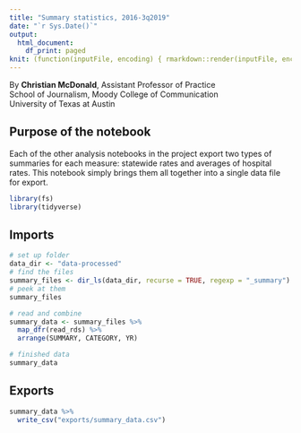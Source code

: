 ```yaml
---
title: "Summary statistics, 2016-3q2019"
date: "`r Sys.Date()`"
output:
  html_document:
    df_print: paged
knit: (function(inputFile, encoding) { rmarkdown::render(inputFile, encoding = encoding, output_dir = "docs") })
---
```


By **Christian McDonald**, Assistant Professor of Practice\
School of Journalism, Moody College of Communication\
University of Texas at Austin

## Purpose of the notebook

Each of the other analysis notebooks in the project export two types of summaries for each measure: statewide rates and averages of hospital rates. This notebook simply brings them all together into a single data file for export.

```r
library(fs)
library(tidyverse)
```

## Imports

```r
# set up folder
data_dir <- "data-processed"
# find the files
summary_files <- dir_ls(data_dir, recurse = TRUE, regexp = "_summary")
# peek at them
summary_files

# read and combine
summary_data <- summary_files %>%
  map_dfr(read_rds) %>% 
  arrange(SUMMARY, CATEGORY, YR)

# finished data
summary_data
```

## Exports

```r
summary_data %>% 
  write_csv("exports/summary_data.csv")
```

